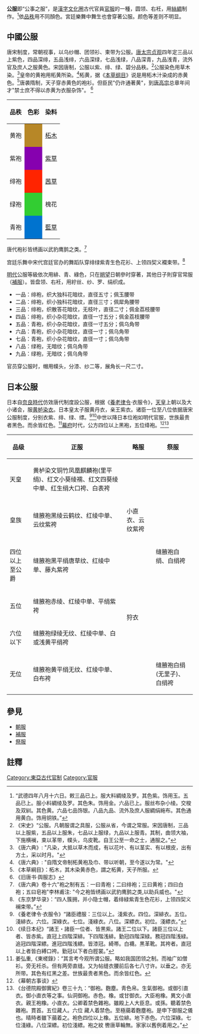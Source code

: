 '''公服'''即“公事之服”，是[[漢字文化圈|漢字文化圈]]古代官員[[官服|官服]]的一種，圆领、右衽，用[[絲綢|絲綢]]制作。<ref>“武德四年八月十六日。敕三品已上。服大料綢绫及罗。其色紫。饰用玉。五品已上。服小料綢绫及罗。其色朱。饰用金。六品已上。服丝布杂小绫。交梭及双紃。其色黄。六品七品饰银。八品九品、流外及庶人服綢绢絁布。其色通用黄白。饰用铜铁。”</ref>依[[品秩|品秩]]用不同顏色。宮廷樂舞中舞生也會穿著公服。颜色等差则不明显。

==中國公服==
唐宋制度，常朝视事，以乌纱帽、团领衫、束带为公服。[[唐太宗|唐太宗]][[贞观|贞观]]四年定三品以上紫色，四品深绯，五品浅绯，六品深绿，七品浅绿，八品深青，九品浅青，流外官及庶人之服黄色。宋因唐制，公服以紫、绯、绿、碧分品秩。<ref>《宋史》“公服。凡朝服谓之具服，公服从省，今谓之常服。宋因唐制，三品以上服紫，五品以上服朱，七品以上服绿，九品以上服青。其制，曲领大袖，下施横襕，束以革带，幞头，乌皮靴。自王公至一命之士，通服之。”</ref>公服染色用草木染。<ref>《唐六典》: "凡染，大抵以草木而成，有以花叶、有以茎实、有以根皮，出有方土，采以时月。"</ref>皇帝的黄袍用柘黄所染。<ref>《唐六典》: "自隋文帝制柘黄袍及巾、带以听朝，至今遂以为常。"</ref>柘黄，据《[[本草纲目|本草纲目]]》说是用柘木汁染成的赤黄色。<ref>《本草綱目》：柘木，其木染黄赤色，謂之柘黄，天子所服。</ref>唐袭隋制，天子穿赤黄色的袍衫。但臣民"仍许通著黄"，到[[唐高宗|唐高宗]]总章年间才"禁士庶不得以赤黄为衣服杂饰"。 <ref>《旧唐书·舆服志》</ref>
{| class="wikitable"
|-
! 品秩 !! 色彩 !! 染料
|-
| 黄袍 || style="background: #B78727;"| || [[柘木|柘木]]
|-
| 紫袍 || style="background: #8601AF;"| || [[紫草|紫草]]
|-
| 绯袍 || style="background: #FF2400;"| || [[茜草|茜草]]
|-
| 绿袍 || style="background: #32CD32;"| || 槐花
|-
| 青袍 || style="background: #0073CF;"| || [[藍草|藍草]]
|}
唐代袍衫皆绣画以武豹鹰鹯之类。<ref>《唐六典》卷十六"袍之制有五：一曰青袍；二曰绯袍；三曰黄袍；四曰白袍；五曰皂袍"李林甫注: "今之袍皆绣画以武豹鹰鹯之类,以助兵威也。"</ref>

宫廷乐舞中宋代宫廷官办的舞蹈队穿绯绿紫青生色花衫、上领四契义襴束带。<ref>《东京梦华录》：“四人簇拥，并小隐士帽，着绯緑紫青生色花衫，上领四契义襕束带。”</ref>

[[明代|明代]]公服等級依次用緋、青、綠色，只在[[朔|朔]][[望|望]]日朝參时穿著，其他日子則穿官常服（[[補服|補服]]）。皆盘领、右衽，用紵丝、纱、罗、绢织成。
*一品：绯袍，织大独科花暗纹，直径五寸；佩玉腰带
*二品：绯袍，织小独科花暗纹，直径三寸；佩犀角腰带
*三品：绯袍，织散答花暗纹，无枝叶，直径二寸；佩金荔枝腰带
*四品：绯袍，织小杂花暗纹，直径一寸五分；佩金荔枝腰带
*五品：青袍，织小杂花暗纹，直径一寸五分；佩乌角带
*六品：青袍，织小杂花暗纹，直径一寸；佩乌角带
*七品：青袍，织小杂花暗纹，直径一寸；佩乌角带
*八品：绿袍，无暗纹；佩乌角带
*九品：绿袍，无暗纹；佩乌角带
官员穿公服时，帽用幞头，分漆、纱二等，展角长一尺二寸。

{{gallery|height=200
|File:Song Taizu.jpg|[[宋太祖|宋太祖]]
|File:明太祖.jpg|[[明太祖|明太祖]]黄袍
|File:Sima Guang 1.jpg|[[司马光|司马光]]公服
|File:Shen Kua sketch.jpg|[[沈括|沈括]]公服
|File:趙孟頫.jpg|[[趙孟頫|趙孟頫]]公服
|File:商輅.jpg|明朝[[商輅|商輅]]公服
|File:Dong Qi.jpg|明朝[[董琦|董琦]]公服
}}

== 日本公服 ==
日本自[[奈良時代|奈良時代]]仿效唐代制度設公服，根据《[[養老律令|養老律令]]·衣服令》，[[天皇|天皇]]上朝以及大小诸会，服[[黃袍|黄栌染衣]]。日本皇太子服黄丹衣，亲王紫衣。诸臣一位至八位依据唐宋公服制度，分别衣紫、绯、绿、缥。<ref>《養老律令·衣服令》“諸臣禮服：三位以上。淺紫衣。四位。深緋衣。五位。淺緋衣。六位。深綠衣。七位。淺綠衣。八位。深縹衣。初位。淺縹衣。”</ref><ref>《续日本纪》“諸王・諸臣一位者、皆黒紫。諸王二位以下。諸臣三位以上者、皆赤紫。直冠上四階深緋。下四階浅緋。勤冠四階深緑。務冠四階浅緑。追冠四階深縹。進冠四階浅縹。皆漆冠。綺帯。白襪。黒革靴。其袴者。直冠以上者皆白縛口袴。勤冠以下者白脛裳。”</ref>中世以降日本位袍如明代官服，世族最贵者黑色。而余皆红色。<ref>姜弘重,《東槎錄》：“其言考今观所谓公服。略如我国团领之制。而袖广如僧衫。旁无衽杀。但有两旁直缝。又为帖缝衣腰前后各七八寸许。以垂之。亦无所带。其色有红黑之差。世族最贵者黑色。而余皆红色。</ref>[[幕府|幕府]]时代，公方四位以上黑袍，五位绛袍。<ref>《幕朝古事谈》</ref><ref>《台德院殿御實紀》卷三十九：“御袍。麴塵。靑色帛。生氣御袍。或御引直衣。御小直衣等之事。仙洞御袍。赤色。橡。或甘御衣。大臣袍橡。異文小直衣。親王袍橡。小直衣。公卿着禁色雜袍。雖殿上人大臣息。或孫。聽着禁色雜袍。貫首。五位藏人。六位 藏人着禁色。至極﨟着麴塵袍。是申下御服之儀也。晴時者雖下﨟着之。袍色四位以上橡。五位緋。地下赤色。六位深綠。七位淺綠。八位深縹。初位淺縹。袍之紋 轡唐草輪無。家家以舊例着用之。”</ref>
{{gallery|height=200
|File:Prince Shotoku.jpg|[[圣德太子|圣德太子]]圆领袍 
|File:Emperor Murakami.jpg|黄栌染衣
|File:Emperor Saga large.jpg|桐竹凤凰文束带
|File:Fujiwara-Kamatari-LACMA.jpg|藤原鎌足黑袍
|File:Tokugawa Ieyasu2.JPG|徳川家康四位以上黑袍
|File:Niwa Nagashige.jpg|丹羽長重绛袍
|File:Sanjūrokkasen-gaku - 26 - Kanō Yasunobu - Fujiwara no Takamitsu.jpg|武官朝服-位襖
|File:Meiji tenno3.jpg|明治天皇束带像
|File:Masahiro Abe.jpg|阿部正弘束带像
|File:Kusakabe Kimbei 53. Shinto Priest.jpg|神官祭服
}}
{| class="wikitable"
|-
! 品级 !! 正服 !! 略服 !! 祭服
|-
| 天皇 || 黄栌染文铜竹凤凰麒麟袍(里平绢)、红文小葵绫襦、红文四葵绫中单、红生绢大口袴、白表袴 || || rowspan=5 | 缝腋袍白绢、白绢袴
|-
| 皇族 || 缝腋袍黑绫云鹤纹、红绫中单、云纹紫袴 || 小直衣、云纹紫袴
|-
| 四位以上至公爵 || 缝腋袍黑平绢唐草纹、红绫中单、藤丸紫袴 || rowspan=4 | 狩衣 
|-
| 五位 || 缝腋袍赤绫、红绫中单、平绢紫袴
|-
| 六位以下 || 缝腋袍绿绫无纹、红绫中单、白或浅黄平绢袴
|-
| 无位 || 缝腋袍黄平绢无纹、红绫中单、白布袴 || 缝腋袍白绢(无里子)、白绢袴
|}

==參見==
*[[朝服|朝服]]
*[[補服|補服]]
*[[祭服|祭服]]
== 註釋 ==
{{reflist}}


[[Category:東亞古代官制|Category:東亞古代官制]]
[[Category:官服|Category:官服]]